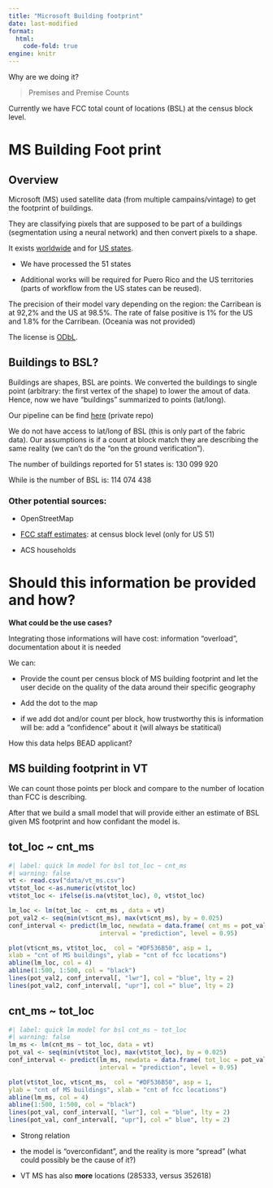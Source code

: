 ```yaml
---
title: "Microsoft Building footprint"
date: last-modified
format: 
  html:
    code-fold: true
engine: knitr
---
```


Why are we doing it? 

> Premises and Premise Counts

Currently we have FCC total count of locations (BSL) at the census block level.

# MS Building Foot print

## Overview

Microsoft (MS) used satellite data (from multiple campains/vintage) to get the footprint of buildings. 

They are classifying pixels that are supposed to be part of a buildings (segmentation using a neural network) and then convert pixels to a shape. 

It exists [worldwide](https://github.com/microsoft/GlobalMLBuildingFootprints) and for [US states](https://github.com/Microsoft/USBuildingFootprints?tab=readme-ov-file). 

- We have processed the 51 states 

- Additional works will be required for Puero Rico and the US territories (parts of workflow from the US states can be reused).

The precision of their model vary depending on the region: the Carribean is at 92,2% and the US at 98.5%. The rate of false positive is 1% for the US and 1.8% for the Carribean. (Oceania was not provided)

The license is [ODbL](https://github.com/Microsoft/USBuildingFootprints?tab=License-1-ov-file).

## Buildings to BSL?

Buildings are shapes, BSL are points. We converted the buildings to single point (arbitrary: the first vertex of the shape) to lower the amout of data. Hence, now we have "buildings" summarized to points (lat/long).

:::{.column-margin}
Our pipeline can be find [here](https://github.com/ruralinnovation/data-MS-buildings) (private repo)
:::

We do not have access to lat/long of BSL (this is only part of the fabric data). Our assumptions is if a count at block match they are describing the same reality (we can't do the "on the ground verification").

The number of buildings reported for 51 states is: 130 099 920

While is the number of BSL is: 114 074 438 

### Other potential sources:

- OpenStreetMap
  
- [FCC staff estimates](https://www.fcc.gov/staff-block-estimates): at census block level (only for US 51) 

- ACS households

# Should this information be provided and how?

**What could be the use cases?**

Integrating those informations will have cost:  information "overload", documentation about it is needed

We can: 

- Provide the count per census block of MS building footprint and let the user decide on the quality of the data around their specific geography 

- Add the dot to the map

- if we add dot and/or count per block, how trustworthy this is information will be: add a "confidence" about it (will always be statitical)

::: {.column-margin}
How this data helps BEAD applicant?
:::

## MS building footprint in VT

We can count those points per block and compare to the number of location than FCC is describing.

After that we build a small model that will provide either an estimate of BSL given MS footprint and how confidant the model is. 

::: {.panel-tabset}

## tot_loc ~ cnt_ms 

```r
#| label: quick lm model for bsl tot_loc ~ cnt_ms
#| warning: false
vt <- read.csv("data/vt_ms.csv")
vt$tot_loc <-as.numeric(vt$tot_loc) 
vt$tot_loc <- ifelse(is.na(vt$tot_loc), 0, vt$tot_loc)

lm_loc <- lm(tot_loc ~  cnt_ms , data = vt)
pot_val2 <- seq(min(vt$cnt_ms), max(vt$cnt_ms), by = 0.025)
conf_interval <- predict(lm_loc, newdata = data.frame( cnt_ms = pot_val2) ,
						 interval = "prediction", level = 0.95)

plot(vt$cnt_ms, vt$tot_loc,  col = "#DF536B50", asp = 1, 
xlab = "cnt of MS buildings", ylab = "cnt of fcc locations") 
abline(lm_loc, col = 4)
abline(1:500, 1:500, col = "black")
lines(pot_val2, conf_interval[, "lwr"], col = "blue", lty = 2)
lines(pot_val2, conf_interval[, "upr"], col =" blue", lty = 2)
```

## cnt_ms ~ tot_loc 
```r
#| label: quick lm model for bsl cnt_ms ~ tot_loc
#| warning: false
lm_ms <- lm(cnt_ms ~ tot_loc, data = vt)
pot_val <- seq(min(vt$tot_loc), max(vt$tot_loc), by = 0.025)
conf_interval <- predict(lm_ms, newdata = data.frame( tot_loc = pot_val) ,
						 interval = "prediction", level = 0.95)

plot(vt$tot_loc, vt$cnt_ms,  col = "#DF536B50", asp = 1, 
ylab = "cnt of MS buildings", xlab = "cnt of fcc locations") 
abline(lm_ms, col = 4)
abline(1:500, 1:500, col = "black")
lines(pot_val, conf_interval[, "lwr"], col = "blue", lty = 2)
lines(pot_val, conf_interval[, "upr"], col =" blue", lty = 2)
```

:::

- Strong relation

- the model is "overconfidant", and the reality is more "spread" (what could possibly be the cause of it?)

- VT MS has also **more** locations (285333, versus 352618) 